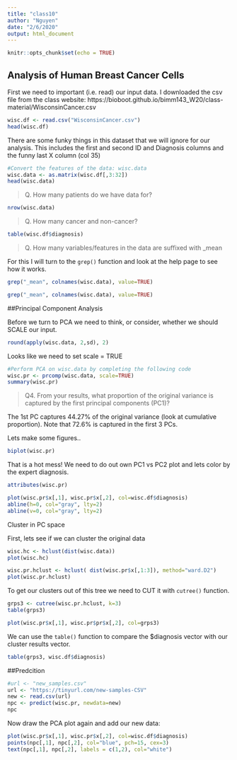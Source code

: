 ```yaml
---
title: "class10"
author: "Nguyen"
date: "2/6/2020"
output: html_document
---
```


```r
knitr::opts_chunk$set(echo = TRUE)
```

## Analysis of Human Breast Cancer Cells

First we need to important (i.e. read) our input data. I downloaded the csv file from the class website:
https://bioboot.github.io/bimm143_W20/class-material/WisconsinCancer.csv

```r
wisc.df <- read.csv("WisconsinCancer.csv")
head(wisc.df)
```
There are some funky things in this dataset that we will ignore for our analysis. This includes the first and second ID and Diagnosis columns and the funny last X column (col 35)

```r
#Convert the features of the data: wisc.data
wisc.data <- as.matrix(wisc.df[,3:32])
head(wisc.data)
```

>Q. How many patients do we have data for?

```r
nrow(wisc.data)
```

>Q. How many cancer and non-cancer?

```r
table(wisc.df$diagnosis)
```

>Q. How many variables/features in the data are suffixed with _mean

For this I will turn to the `grep()` function and look at the help page to see how it works.

```r
grep("_mean", colnames(wisc.data), value=TRUE)
```


```r
grep("_mean", colnames(wisc.data), value=TRUE)
```

##Principal Component Analysis

Before we turn to PCA we need to think, or consider, whether we should SCALE our input.








```r
round(apply(wisc.data, 2,sd), 2)
```


Looks like we need to set scale = TRUE

```r
#Perform PCA on wisc.data by completing the following code
wisc.pr <- prcomp(wisc.data, scale=TRUE)
summary(wisc.pr)
```

> Q4. From your results, what proportion of the original variance is captured by the first principal components (PC1)?

The 1st PC captures 44.27% of the original variance (look at cumulative proportion). Note that 72.6% is captured in the first 3 PCs.



Lets make some figures..

```r
biplot(wisc.pr)
```

That is a hot mess! We need to do out own PC1 vs PC2 plot and lets color by the expert diagnosis.

```r
attributes(wisc.pr)
```

```r
plot(wisc.pr$x[,1], wisc.pr$x[,2], col=wisc.df$diagnosis)
abline(h=0, col="gray", lty=2)
abline(v=0, col="gray", lty=2)
```

Cluster in PC space

First, lets see if we can cluster the original data

```r
wisc.hc <- hclust(dist(wisc.data))
plot(wisc.hc)
```







```r
wisc.pr.hclust <- hclust( dist(wisc.pr$x[,1:3]), method="ward.D2")
plot(wisc.pr.hclust)
```

To get our clusters out of this tree we need to CUT it with `cutree()` function.

```r
grps3 <- cutree(wisc.pr.hclust, k=3)
table(grps3)
```

```r
plot(wisc.pr$x[,1], wisc.pr$pr$x[,2], col=grps3)
```

We can use the `table()` function to compare the $diagnosis vector with our cluster results vector.

```r
table(grps3, wisc.df$diagnosis)
```




##Predcition

```r
#url <- "new_samples.csv"
url <- "https://tinyurl.com/new-samples-CSV"
new <- read.csv(url)
npc <- predict(wisc.pr, newdata=new)
npc
```

Now draw the PCA plot again and add our new data:

```r
plot(wisc.pr$x[,1], wisc.pr$x[,2], col=wisc.df$diagnosis)
points(npc[,1], npc[,2], col="blue", pch=15, cex=3)
text(npc[,1], npc[,2], labels = c(1,2), col="white")
```

